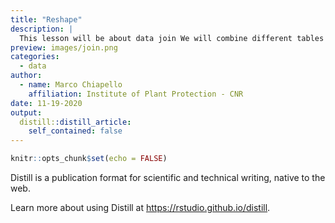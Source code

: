 ```yaml
---
title: "Reshape"
description: |
  This lesson will be about data join We will combine different tables together.
preview: images/join.png
categories:
  - data
author:
  - name: Marco Chiapello 
    affiliation: Institute of Plant Protection - CNR
date: 11-19-2020
output:
  distill::distill_article:
    self_contained: false
---
```


```r
knitr::opts_chunk$set(echo = FALSE)
```

Distill is a publication format for scientific and technical writing, native to the web.

Learn more about using Distill at <https://rstudio.github.io/distill>.

